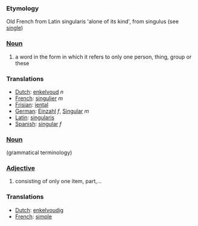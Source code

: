 ===Etymology===
Old French from Latin singularis 'alone of its kind', from singulus (see [[single]])

===[[Noun]]===
# a word in the form in which it refers to only one person, thing, group or these
===Translations===
*[[Dutch]]: [[enkelvoud]] ''n''
*[[French]]: [[singulier]] ''m''
*[[Frisian]]: [[iental]]
*[[German]]: [[Einzahl]] ''f'', [[Singular]] ''m''
*[[Latin]]: [[singularis]]
*[[Spanish]]: [[singular]] ''f''

===[[Noun]]===
(grammatical terminology)

===[[Adjective]]===
# consisting of only one item, part,...
===Translations===
*[[Dutch]]: [[enkelvoudig]]
*[[French]]: [[simple]]